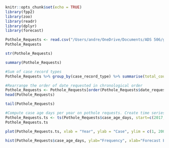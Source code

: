 ```r
knitr::opts_chunk$set(echo = TRUE)
library(fpp2)
library(zoo)
library(readr)
library(dplyr)
library(forecast)
```

```r
Pothole_Requests <- read.csv("/Users/andre/OneDrive/Documents/ADS 506/get_it_done_pothole_requests_datasd_v1.csv")
Pothole_Requests
```

```r
str(Pothole_Requests)
```

```r
summary(Pothole_Requests)
```

```r
#Sum of case record types
Pothole_Requests %>% group_by(case_record_type) %>% summarise(total_count=n(),.groups = 'drop')
```

```r
#Rearrange the order of date_requested in chronological order
Pothole_Requests <- Pothole_Requests[order(Pothole_Requests$date_requested), ]
head(Pothole_Requests)
```

```r
tail(Pothole_Requests)
```

```r
#Compute case age days per year on pothole requests. Create time series.
Pothole_Requests.ts <- ts(Pothole_Requests$case_age_days, start=c(2017, 1), end=c(2022, 11), freq=12)
Pothole_Requests.ts
```

```r
plot(Pothole_Requests.ts, xlab = "Year", ylab = "Case", ylim = c(1, 2000), bty = "l")
```

```r
hist(Pothole_Requests$case_age_days, ylab="Frequency", xlab="Forecast Errors", bty="l")
```
